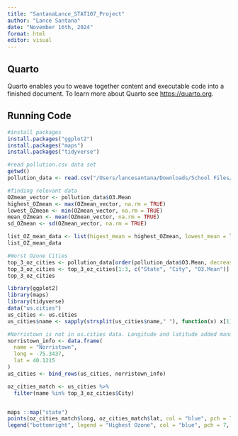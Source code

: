 ```yaml
---
title: "SantanaLance_STAT107_Project"
author: "Lance Santana"
date: "November 16th, 2024"
format: html
editor: visual
---
```


## Quarto

Quarto enables you to weave together content and executable code into a finished document. To learn more about Quarto see <https://quarto.org>.

## Running Code

```r
#install packages
install.packages("ggplot2")
install.packages("maps")
install.packages("tidyverse")
```

```r
#read pollution.csv data set
getwd()
pollution_data <- read.csv("/Users/lancesantana/Downloads/School Files/Active Files/STAT_107 Files/STAT_107_Git_Files/Stats107_Project/pollution_2000_2023.csv")
```

```r
#finding relevant data
OZmean_vector <- pollution_data$O3.Mean
highest_OZmean <- max(OZmean_vector, na.rm = TRUE)
lowest_OZmean <- min(OZmean_vector, na.rm = TRUE)
mean_OZmean <- mean(OZmean_vector, na.rm = TRUE)
sd_OZmean <- sd(OZmean_vector, na.rm = TRUE)

list_OZ_mean_data <- list(higest_mean = highest_OZmean, lowest_mean = lowest_OZmean, mean_mean = mean_OZmean, sd = sd_OZmean)
list_OZ_mean_data
```

```r
#Worst Ozone Cities
top_3_oz_cities <- pollution_data[order(pollution_data$O3.Mean, decreasing = TRUE),]
top_3_oz_cities <- top_3_oz_cities[1:3, c("State", "City", "O3.Mean")]
top_3_oz_cities
```

```r
library(ggplot2)
library(maps)
library(tidyverse)
data("us.cities")
us_cities <- us.cities
us_cities$name <- sapply(strsplit(us_cities$name," "), function(x) x[1])

#Norristown is not in us.cities data. Longitude and latitude added manually
norristown_info <- data.frame(
  name = "Norristown",
  long = -75.3437,
  lat = 40.1215 
)
us_cities <- bind_rows(us_cities, norristown_info)

oz_cities_match <- us_cities %>%
  filter(name %in% top_3_oz_cities$City)


maps ::map("state")
points(oz_cities_match$long, oz_cities_match$lat, col = "blue", pch = 7)
legend("bottomright", legend = "Highest Ozone", col = "blue", pch = 7, title = "Legend")

  



```
